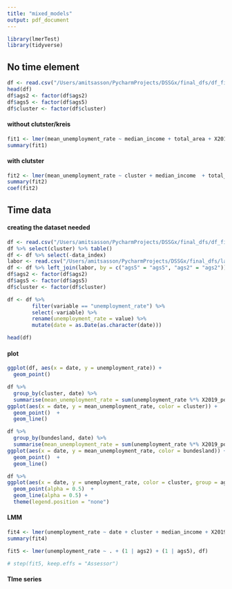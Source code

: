 ```yaml
---
title: "mixed_models"
output: pdf_document
---
```


```r
library(lmerTest) 
library(tidyverse)
```

## No time element 
```r
df <- read.csv("/Users/amitsasson/PycharmProjects/DSSGx/final_dfs/df_final_with_clusters.csv")
head(df)
df$ags2 <- factor(df$ags2)
df$ags5 <- factor(df$ags5)
df$cluster <- factor(df$cluster)
```

#### without clutster/kreis
```r
fit1 <- lmer(mean_unemployment_rate ~ median_income + total_area + X2019_population + (1 | ags2), df)
summary(fit1)
```

#### with clutster
```r
fit2 <- lmer(mean_unemployment_rate ~ cluster + median_income  + total_area + X2019_population + (1 | ags2), df)
summary(fit2)
coef(fit2)
```


## Time data 

#### creating the dataset needed 
```r
df <- read.csv("/Users/amitsasson/PycharmProjects/DSSGx/final_dfs/df_final_without_labor_with_clusters.csv")
df %>% select(cluster) %>% table()
df <- df %>% select(-data_index)
labor <- read.csv("/Users/amitsasson/PycharmProjects/DSSGx/final_dfs/labor_market_by_date.csv")
df <- df %>% left_join(labor, by = c("ags5" = "ags5", "ags2" = "ags2"))
df$ags2 <- factor(df$ags2)
df$ags5 <- factor(df$ags5)
df$cluster <- factor(df$cluster)

df <- df %>% 
        filter(variable == "unemployment_rate") %>% 
        select(-variable) %>% 
        rename(unemployment_rate = value) %>% 
        mutate(date = as.Date(as.character(date)))

head(df)
```

#### plot 
```r
ggplot(df, aes(x = date, y = unemployment_rate)) + 
  geom_point() 

df %>% 
  group_by(cluster, date) %>% 
  summarise(mean_unemployment_rate = sum(unemployment_rate %*% X2019_population)/sum(X2019_population)) %>% 
ggplot(aes(x = date, y = mean_unemployment_rate, color = cluster)) + 
  geom_point()  + 
  geom_line() 

df %>% 
  group_by(bundesland, date) %>% 
  summarise(mean_unemployment_rate = sum(unemployment_rate %*% X2019_population)/sum(X2019_population)) %>% 
ggplot(aes(x = date, y = mean_unemployment_rate, color = bundesland)) + 
  geom_point()  + 
  geom_line() 

df %>% 
ggplot(aes(x = date, y = unemployment_rate, color = cluster, group = ags5)) + 
  geom_point(alpha = 0.5)  + 
  geom_line(alpha = 0.5) +
  theme(legend.position = "none")
```

#### LMM 
```r
fit4 <- lmer(unemployment_rate ~ date + cluster + median_income + X2019_population + (1 | ags2) + (1 | ags5), df)
summary(fit4)

fit5 <- lmer(unemployment_rate ~ . + (1 | ags2) + (1 | ags5), df)

# step(fit5, keep.effs = "Assessor")
```

#### TIme series 
```r
```



